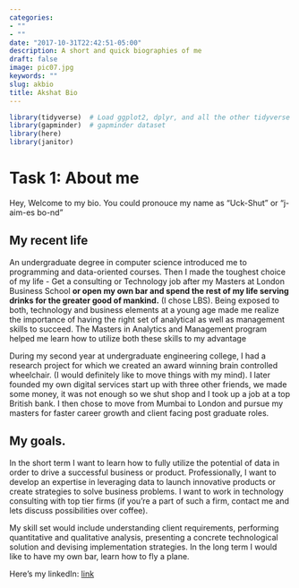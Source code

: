 ```yaml
---
categories:
- ""
- ""
date: "2017-10-31T22:42:51-05:00"
description: A short and quick biographies of me
draft: false
image: pic07.jpg
keywords: ""
slug: akbio
title: Akshat Bio
---
```



```r
library(tidyverse)  # Load ggplot2, dplyr, and all the other tidyverse packages
library(gapminder)  # gapminder dataset
library(here)
library(janitor)
```
# Task 1: About me
Hey, Welcome to my bio. You could pronouce my name as "Uck-Shut" or "j-aim-es bo-nd"

## My recent life
An undergraduate degree in computer science introduced me to programming and data-oriented courses. Then I made the toughest choice of my life - Get a consulting or Technology job after my Masters at London Business School **or open my own bar and spend the rest of my life serving drinks for the greater good of mankind.** (I chose LBS). Being exposed to both, technology and business elements at a young age made me realize the importance of having the right set of analytical as well as management skills to succeed. The Masters in Analytics and Management program helped me learn how to utilize both these skills to my advantage 

During my second year at undergraduate engineering college, I had a research project for which we created an award winning brain controlled wheelchair. (I would definitely like to move things with my mind). I later founded my own digital services start up with three other friends, we made some money, it was not enough so we shut shop and I took up a job at a top British bank. I then chose to move from Mumbai to London and pursue my masters for faster career growth and client facing post graduate roles. 

## My goals.
In the short term I want to learn how to fully utilize the potential of data in order to drive a successful business or product. Professionally, I want to develop an expertise in leveraging data to launch innovative products or create strategies to solve business problems. I want to work in technology consulting with top tier firms (if you're a part of such a firm, contact me and lets discuss possibilities over coffee). 

My skill set would include understanding client requirements, performing quantitative and qualitative analysis, presenting a concrete technological solution and devising implementation strategies.
In the long term I would like to have my own bar, learn how to fly a plane.

Here's my linkedIn: [link](https://www.linkedin.com/in/akshatkacheria/)



